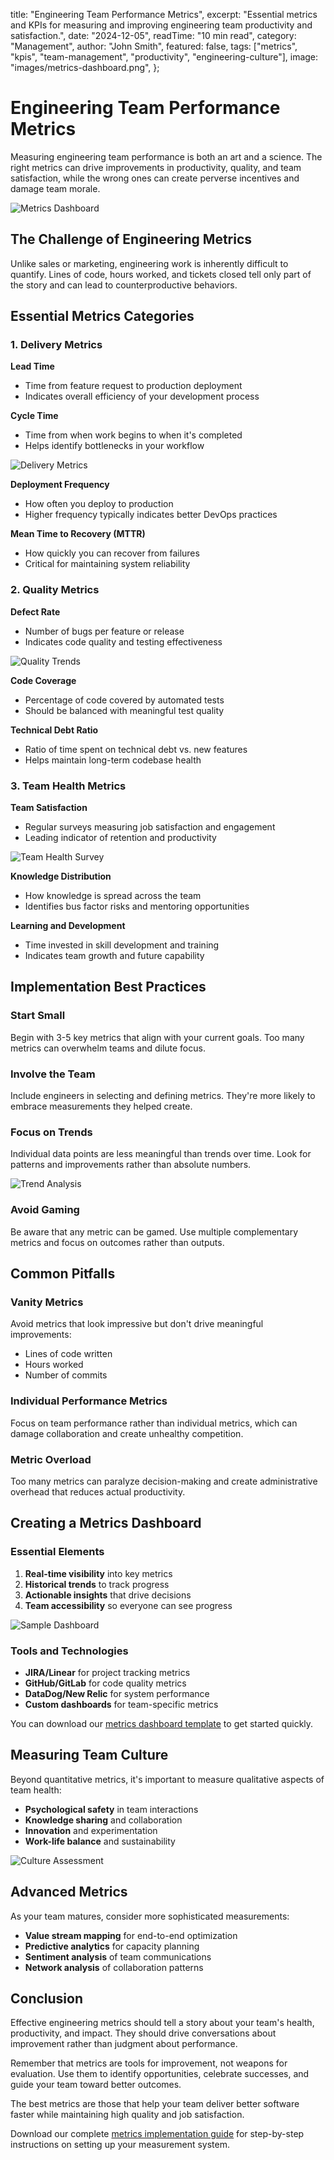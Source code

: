   title: "Engineering Team Performance Metrics",
  excerpt:
    "Essential metrics and KPIs for measuring and improving engineering team productivity and satisfaction.",
  date: "2024-12-05",
  readTime: "10 min read",
  category: "Management",
  author: "John Smith",
  featured: false,
  tags: ["metrics", "kpis", "team-management", "productivity", "engineering-culture"],
  image: "images/metrics-dashboard.png",
};

# Engineering Team Performance Metrics

Measuring engineering team performance is both an art and a science. The right metrics can drive improvements in productivity, quality, and team satisfaction, while the wrong ones can create perverse incentives and damage team morale.

![Metrics Dashboard](images/metrics-dashboard.png)

## The Challenge of Engineering Metrics

Unlike sales or marketing, engineering work is inherently difficult to quantify. Lines of code, hours worked, and tickets closed tell only part of the story and can lead to counterproductive behaviors.

## Essential Metrics Categories

### 1. Delivery Metrics

**Lead Time**

- Time from feature request to production deployment
- Indicates overall efficiency of your development process

**Cycle Time**

- Time from when work begins to when it's completed
- Helps identify bottlenecks in your workflow

![Delivery Metrics](images/delivery-metrics.png)

**Deployment Frequency**

- How often you deploy to production
- Higher frequency typically indicates better DevOps practices

**Mean Time to Recovery (MTTR)**

- How quickly you can recover from failures
- Critical for maintaining system reliability

### 2. Quality Metrics

**Defect Rate**

- Number of bugs per feature or release
- Indicates code quality and testing effectiveness

![Quality Trends](images/quality-trends.png)

**Code Coverage**

- Percentage of code covered by automated tests
- Should be balanced with meaningful test quality

**Technical Debt Ratio**

- Ratio of time spent on technical debt vs. new features
- Helps maintain long-term codebase health

### 3. Team Health Metrics

**Team Satisfaction**

- Regular surveys measuring job satisfaction and engagement
- Leading indicator of retention and productivity

![Team Health Survey](images/team-health-survey.png)

**Knowledge Distribution**

- How knowledge is spread across the team
- Identifies bus factor risks and mentoring opportunities

**Learning and Development**

- Time invested in skill development and training
- Indicates team growth and future capability

## Implementation Best Practices

### Start Small

Begin with 3-5 key metrics that align with your current goals. Too many metrics can overwhelm teams and dilute focus.

### Involve the Team

Include engineers in selecting and defining metrics. They're more likely to embrace measurements they helped create.

### Focus on Trends

Individual data points are less meaningful than trends over time. Look for patterns and improvements rather than absolute numbers.

![Trend Analysis](images/trend-analysis.png)

### Avoid Gaming

Be aware that any metric can be gamed. Use multiple complementary metrics and focus on outcomes rather than outputs.

## Common Pitfalls

### Vanity Metrics

Avoid metrics that look impressive but don't drive meaningful improvements:

- Lines of code written
- Hours worked
- Number of commits

### Individual Performance Metrics

Focus on team performance rather than individual metrics, which can damage collaboration and create unhealthy competition.

### Metric Overload

Too many metrics can paralyze decision-making and create administrative overhead that reduces actual productivity.

## Creating a Metrics Dashboard

### Essential Elements

1. **Real-time visibility** into key metrics
2. **Historical trends** to track progress
3. **Actionable insights** that drive decisions
4. **Team accessibility** so everyone can see progress

![Sample Dashboard](images/sample-dashboard.png)

### Tools and Technologies

- **JIRA/Linear** for project tracking metrics
- **GitHub/GitLab** for code quality metrics
- **DataDog/New Relic** for system performance
- **Custom dashboards** for team-specific metrics

You can download our [metrics dashboard template](assets/dashboard-template.json) to get started quickly.

## Measuring Team Culture

Beyond quantitative metrics, it's important to measure qualitative aspects of team health:

- **Psychological safety** in team interactions
- **Knowledge sharing** and collaboration
- **Innovation** and experimentation
- **Work-life balance** and sustainability

![Culture Assessment](images/culture-assessment.png)

## Advanced Metrics

As your team matures, consider more sophisticated measurements:

- **Value stream mapping** for end-to-end optimization
- **Predictive analytics** for capacity planning
- **Sentiment analysis** of team communications
- **Network analysis** of collaboration patterns

## Conclusion

Effective engineering metrics should tell a story about your team's health, productivity, and impact. They should drive conversations about improvement rather than judgment about performance.

Remember that metrics are tools for improvement, not weapons for evaluation. Use them to identify opportunities, celebrate successes, and guide your team toward better outcomes.

The best metrics are those that help your team deliver better software faster while maintaining high quality and job satisfaction.

Download our complete [metrics implementation guide](assets/metrics-guide.pdf) for step-by-step instructions on setting up your measurement system.
